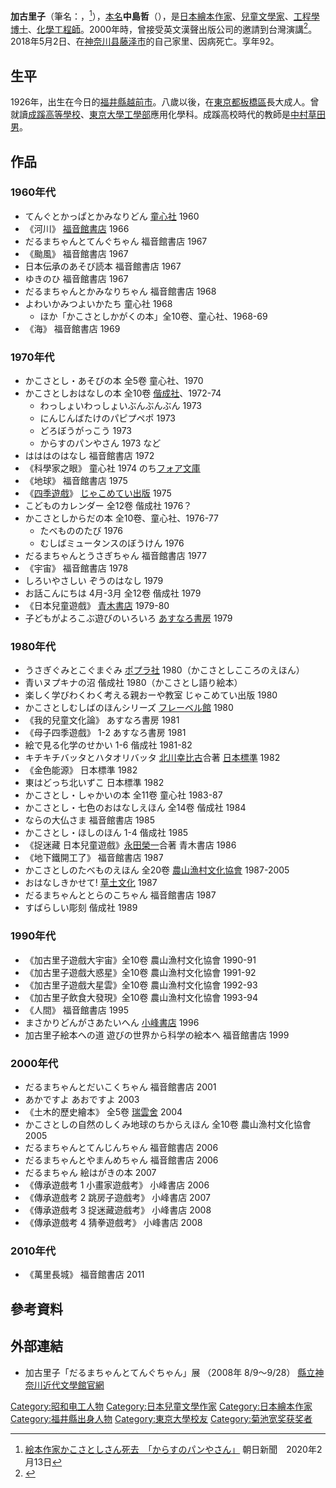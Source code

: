 '''加古里子'''（筆名：{{jpn|j=かこさとし|rm=Kako Satoshi|link=no}}，{{bd|1926年|3月31日|2018年|5月2日|catIdx=Kako Satoshi}}<ref>[https://www.asahi.com/articles/ASL574GBLL57UCLV00K.html 絵本作家かこさとしさん死去　「からすのパンやさん」] {{Wayback|url=https://www.asahi.com/articles/ASL574GBLL57UCLV00K.html |date=20180508142123 }}朝日新聞　2020年2月13日</reF>），[[本名|本名]]'''中島哲'''（{{jpn|j=中島 哲|hg=なかじま さとし|rm=Nakajima Satoshi}}），是[[日本|日本]][[繪本作家|繪本作家]]、[[兒童文學家|兒童文學家]]、[[工程學博士|工程學博士]]、[[化學|化學]][[工程師|工程師]]。2000年時，曾接受英文漢聲出版公司的邀請到台灣演講<ref>{{cite news|author=蔡美娟|title=加古里子會見台灣書迷 日本科學圖畫書大師，三大作品「地球」、「海」及「宇宙」均在台出版|newspaper=聯合報|date=2000-07-19|page=14版}}</ref>。2018年5月2日、在[[神奈川县|神奈川县]][[藤泽市|藤泽市]]的自己家里、因病死亡。享年92。

== 生平 ==
1926年，出生在今日的[[福井縣|福井縣]][[越前市|越前市]]。八歲以後，在[[東京都|東京都]][[板橋區_(日本)|板橋區]]長大成人。曾就讀[[成蹊高等学校_(旧制)|成蹊高等學校]]、[[東京大學|東京大學]][[工學部|工學部]]應用化學科。成蹊高校時代的教師是[[中村草田男|中村草田男]]。

== 作品 ==
=== 1960年代 ===
*てんぐとかっぱとかみなりどん [[童心社|童心社]] 1960
*《河川》 [[福音館書店|福音館書店]] 1966
*だるまちゃんとてんぐちゃん 福音館書店 1967
*《颱風》 福音館書店 1967
*日本伝承のあそび読本 福音館書店 1967
*ゆきのひ 福音館書店 1967
*だるまちゃんとかみなりちゃん 福音館書店 1968
*よわいかみつよいかたち 童心社 1968 
**ほか「かこさとしかがくの本」全10卷、童心社、1968-69
*《海》 福音館書店 1969

=== 1970年代 ===
*かこさとし・あそびの本 全5卷 童心社、1970
*かこさとしおはなしの本 全10卷 [[偕成社|偕成社]]、1972-74
**わっしょいわっしょいぶんぶんぶん 1973
**にんじんばたけのパピプペポ 1973
**どろぼうがっこう 1973
**からすのパンやさん 1973 など
*はははのはなし 福音館書店 1972
*《科學家之眼》 童心社 1974 のち[[フォア文庫|フォア文庫]]
*《地球》 福音館書店 1975
*《[[四季遊戲|四季遊戲]]》 [[じゃこめてい出版|じゃこめてい出版]] 1975
*こどものカレンダー 全12卷 偕成社 1976？
*かこさとしからだの本 全10卷、童心社、1976-77
**たべもののたび 1976
**むしばミュータンスのぼうけん 1976
*だるまちゃんとうさぎちゃん 福音館書店 1977
*《宇宙》 福音館書店 1978
*しろいやさしい ぞうのはなし 1979
*お話こんにちは 4月-3月 全12卷 偕成社 1979
*《日本兒童遊戲》 [[青木書店|青木書店]] 1979-80
*子どもがよろこぶ遊びのいろいろ [[あすなろ書房|あすなろ書房]] 1979

=== 1980年代 ===
*うさぎぐみとこぐまぐみ [[ポプラ社|ポプラ社]] 1980（かこさとしこころのえほん）
*青いヌプキナの沼 偕成社 1980（かこさとし語り絵本）
*楽しく学びわくわく考える親おーや教室 じゃこめてい出版 1980
*かこさとしむしばのほんシリーズ [[フレーベル館|フレーベル館]] 1980
*《我的兒童文化論》 あすなろ書房 1981
*《母子四季遊戲》 1-2 あすなろ書房 1981
*絵で見る化学のせかい 1-6 偕成社 1981-82
*キチキチバッタとハタオリバッタ [[北川幸比古|北川幸比古]]合著 [[日本標準|日本標準]] 1982
*《金色能源》 日本標準 1982
*東はどっち北いずこ 日本標準 1982
*かこさとし・しゃかいの本 全11卷 童心社 1983-87
*かこさとし・七色のおはなしえほん 全14卷 偕成社 1984
*ならの大仏さま 福音館書店 1985
*かこさとし・ほしのほん 1-4 偕成社 1985
*《捉迷藏 日本兒童遊戲》[[永田榮一|永田榮一]]合著 青木書店 1986
*《地下鐵開工了》 福音館書店 1987
*かこさとしのたべものえほん 全20卷 [[農山漁村文化協會|農山漁村文化協會]] 1987-2005
*おはなしきかせて! [[草土文化|草土文化]] 1987 
*だるまちゃんととらのこちゃん 福音館書店 1987
*すばらしい彫刻 偕成社 1989

=== 1990年代 ===
*《加古里子遊戲大宇宙》全10卷 農山漁村文化協會 1990-91
*《加古里子遊戲大惑星》全10卷 農山漁村文化協會 1991-92
*《加古里子遊戲大星雲》全10卷 農山漁村文化協會 1992-93
*《加古里子飲食大發現》全10卷 農山漁村文化協會 1993-94
*《人間》 福音館書店 1995
*まさかりどんがさあたいへん [[小峰書店|小峰書店]] 1996
*加古里子絵本への道 遊びの世界から科学の絵本へ 福音館書店 1999

=== 2000年代 ===
*だるまちゃんとだいこくちゃん 福音館書店 2001
*あかですよ あおですよ 2003
*《土木的歷史繪本》 全5卷 [[瑞雲舍|瑞雲舍]] 2004
*かこさとしの自然のしくみ地球のちからえほん 全10卷 農山漁村文化協會 2005
*だるまちゃんとてんじんちゃん 福音館書店 2006
*だるまちゃんとやまんめちゃん 福音館書店 2006
*だるまちゃん 絵はがきの本 2007
*《傳承遊戲考 1 小畫家遊戲考》 小峰書店 2006
*《傳承遊戲考 2 跳房子遊戲考》 小峰書店 2007
*《傳承遊戲考 3 捉迷藏遊戲考》 小峰書店 2008
*《傳承遊戲考 4 猜拳遊戲考》 小峰書店 2008

=== 2010年代 ===
*《萬里長城》 福音館書店 2011

== 參考資料 ==
{{reflist}}

== 外部連結 ==
*加古里子「だるまちゃんとてんぐちゃん」展 （2008年 8/9～9/28） [https://web.archive.org/web/20100323021051/http://www.kanabun.or.jp/ 縣立神奈川近代文學館官網]

{{Authority control}}

{{DEFAULTSORT:Kako Satoshi}}
[[Category:昭和电工人物|Category:昭和电工人物]]
[[Category:日本兒童文學作家|Category:日本兒童文學作家]]
[[Category:日本繪本作家|Category:日本繪本作家]]
[[Category:福井縣出身人物|Category:福井縣出身人物]]
[[Category:東京大學校友|Category:東京大學校友]]
[[Category:菊池宽奖获奖者|Category:菊池宽奖获奖者]]